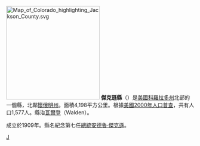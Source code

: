 {{Otheruses|傑克遜縣|subject=美國科羅拉多州的一個縣|other=同名的縣}}
[[File:Map_of_Colorado_highlighting_Jackson__County.svg|250px]]
'''傑克遜縣'''（{{lang-en|Jackson County}}）是[[美國|美國]][[科羅拉多州|科羅拉多州]]北部的一個縣，北鄰[[懷俄明州|懷俄明州]]。面積4,198平方公里。根據[[美國2000年人口普查|美國2000年人口普查]]，共有人口1,577人。縣治[[瓦爾登_(科羅拉多州)|瓦爾登]]（Walden）。

成立於1909年。縣名紀念第七任[[美國總統|總統]][[安德魯·傑克遜|安德魯·傑克遜]]。

{{傑克遜縣 (科羅拉多州)}}
{{Colorado}}
{{Colorado-stub}}

[[Category:科罗拉多州行政区划|J]]